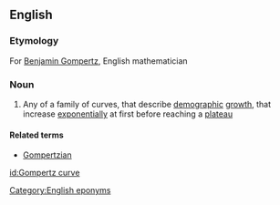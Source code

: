 ==English==

===Etymology===
For [[w:Benjamin Gompertz|Benjamin Gompertz]], English mathematician

===Noun===
{{en-noun|sg=[[Gompertz]] [[curve]]}}

#{{mathematics}} Any of a family of curves, that describe [[demographic]] [[growth]], that increase [[exponentially]] at first before reaching a [[plateau]]

====Related terms====
*[[Gompertzian]]

[[Category:English eponyms]]

[[id:Gompertz curve]]